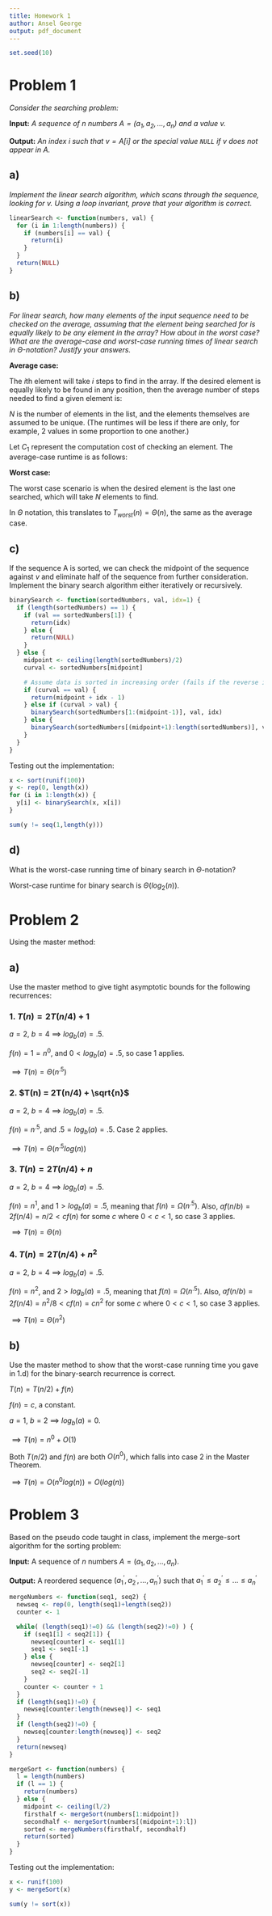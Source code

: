 ```yaml
---
title: Homework 1
author: Ansel George
output: pdf_document
---
```


```r
set.seed(10)
```


# Problem 1

*Consider the searching problem:*

**Input:** *A sequence of $n$ numbers $A = (a_1, a_2 , \dots , a_n )$ and a
value $v$.*

**Output:** *An index $i$ such that $v = A[i]$ or the special value `NULL` if
$v$ does not appear in $A$.*

## a)

*Implement the linear search algorithm, which scans through the sequence,
looking for $v$. Using a loop invariant, prove that your algorithm is correct.*

```r
linearSearch <- function(numbers, val) {
  for (i in 1:length(numbers)) {
    if (numbers[i] == val) {
      return(i)
    }
  }
  return(NULL)
}
```


## b)

*For linear search, how many elements of the input sequence need to be checked
on the average, assuming that the element being searched for is equally likely
to be any element in the array? How about in the worst case? What are the
average-case and worst-case running times of linear search in
$\Theta$-notation? Justify your answers.*

**Average case:** 

The $i$th element will take $i$ steps to find in the array. If the desired
element is equally likely to be found in any position, then the average number
of steps needed to find a given element is:

\begin{align}
\textrm{avg case \# elements} &= \frac{1}{N} \sum^N_{i=1} i \\
  &= \frac{1}{N} \frac{N(N+1)}{2} \\
  &= \frac{N+1}{2} \\
  &\approx \frac{N}{2} \textrm{ for large N.}
\end{align}

$N$ is the number of elements in the list, and the elements themselves are
assumed to be unique. (The runtimes will be less if there are only, for
example, 2 values in some proportion to one another.)

Let $C_1$ represent the computation cost of checking an element. The average-case
runtime is as follows:

\begin{align}
T_{avg}(N) &= \frac{1}{N} \sum^N_{i=1} C_1 i \\
  &= \frac{C_1}{N} \frac{N(N+1)}{2} \\
  &= \frac{C_1 (N+1)}{2} \\
\implies T_{avg}(N) &= \Theta(N)
\end{align}


**Worst case:** 

The worst case scenario is when the desired element is the last one searched,
which will take $N$ elements to find.

\begin{align}
  \textrm{worst case \# elements} &= N
\end{align}

In $\Theta$ notation, this translates to $T_{worst}(n) = \Theta(n)$, the same as the
average case.


## c)

If the sequence A is sorted, we can check the midpoint of the sequence against
$v$ and eliminate half of the sequence from further consideration. Implement the
binary search algorithm either iteratively or recursively.

```r
binarySearch <- function(sortedNumbers, val, idx=1) {
  if (length(sortedNumbers) == 1) {
    if (val == sortedNumbers[1]) {
      return(idx)
    } else {
      return(NULL)
    }
  } else {
    midpoint <- ceiling(length(sortedNumbers)/2)
    curval <- sortedNumbers[midpoint]

    # Assume data is sorted in increasing order (fails if the reverse is true)
    if (curval == val) {
      return(midpoint + idx - 1)
    } else if (curval > val) {
      binarySearch(sortedNumbers[1:(midpoint-1)], val, idx)
    } else {
      binarySearch(sortedNumbers[(midpoint+1):length(sortedNumbers)], val, idx+midpoint)
    }
  }
}
```

Testing out the implementation:

```r
x <- sort(runif(100))
y <- rep(0, length(x))
for (i in 1:length(x)) {
  y[i] <- binarySearch(x, x[i])
}

sum(y != seq(1,length(y)))
```


## d)

What is the worst-case running time of binary search in $\Theta$-notation?

Worst-case runtime for binary search is $\Theta(log_2(n))$.


# Problem 2

Using the master method:

## a)

Use the master method to give tight asymptotic bounds for the following
recurrences:

### 1. $T(n) = 2T(n/4) + 1$

$a=2$, $b=4$ $\implies$ $log_b(a)=.5$.

$f(n) = 1 = n^0$, and $0 < log_b(a) = .5$, so case 1 applies.

$\implies T(n) = \Theta(n^{.5})$


### 2. $T(n) = 2T(n/4) + \sqrt{n}$

$a=2$, $b=4$ $\implies$ $log_b(a)=.5$.

$f(n) = n^{.5}$, and $.5 = log_b(a) = .5$. Case 2 applies.

$\implies T(n) = \Theta(n^{.5} log(n))$


### 3. $T(n) = 2T(n/4) + n$

$a=2$, $b=4$ $\implies$ $log_b(a)=.5$.

$f(n) = n^1$, and $1 > log_b(a) = .5$, meaning that $f(n) = \Omega(n^{.5})$.
Also, $a f(n/b) = 2 f(n/4) = n/2 < c f(n)$ for some $c$ where $0 < c < 1$, so
case 3 applies.

$\implies T(n) = \Theta(n)$


### 4. $T(n) = 2T(n/4) + n^2$

$a=2$, $b=4$ $\implies$ $log_b(a)=.5$.

$f(n) = n^2$, and $2 > log_b(a) = .5$, meaning that $f(n) = \Omega(n^{.5})$.
Also, $a f(n/b) = 2 f(n/4) = n^2/8 < c f(n) = c n^2$ for some $c$ where $0 < c
< 1$, so case 3 applies.

$\implies T(n) = \Theta(n^2)$


## b)

Use the master method to show that the worst-case running time you gave in 1.d)
for the binary-search recurrence is correct.

$T(n) = T(n/2) + f(n)$

$f(n) = c$, a constant.

$a=1$, $b=2$ $\implies$ $log_b(a)=0$.

$\implies T(n) = n^0 + O(1)$

Both $T(n/2)$ and $f(n)$ are both $O(n^0)$, which falls into case 2 in the
Master Theorem.

$\implies T(n) = O(n^0 log(n)) = O(log(n))$


# Problem 3

Based on the pseudo code taught in class, implement the merge-sort algorithm
for the sorting problem:

**Input:** A sequence of $n$ numbers $A = (a_1, a_2, \dots, a_n)$.

**Output:** A reordered sequence $(a_1^\prime, a_2^\prime, \dots, a_n^\prime)$
such that $a_1^\prime \leq a_2^\prime \leq \dots \leq a_n^\prime$


```r
mergeNumbers <- function(seq1, seq2) {
  newseq <- rep(0, length(seq1)+length(seq2))
  counter <- 1

  while( (length(seq1)!=0) && (length(seq2)!=0) ) {
    if (seq1[1] < seq2[1]) {
      newseq[counter] <- seq1[1]
      seq1 <- seq1[-1]
    } else {
      newseq[counter] <- seq2[1]
      seq2 <- seq2[-1]
    }
    counter <- counter + 1
  }
  if (length(seq1)!=0) {
    newseq[counter:length(newseq)] <- seq1
  }
  if (length(seq2)!=0) {
    newseq[counter:length(newseq)] <- seq2
  }
  return(newseq)
}

mergeSort <- function(numbers) {
  l = length(numbers)
  if (l == 1) {
    return(numbers)
  } else {
    midpoint <- ceiling(l/2)
    firsthalf <- mergeSort(numbers[1:midpoint])
    secondhalf <- mergeSort(numbers[(midpoint+1):l])
    sorted <- mergeNumbers(firsthalf, secondhalf)
    return(sorted)
  }
}
```

Testing out the implementation:

```r
x <- runif(100)
y <- mergeSort(x)

sum(y != sort(x))
```
